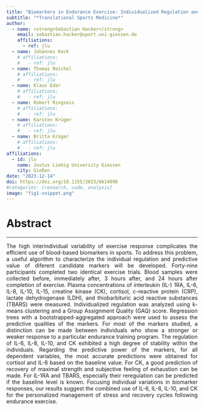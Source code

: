 ```yaml
---
title: "Biomarkers in Endurance Exercise: Individualized Regulation and Predictive Value"
subtitle: "*Translational Sports Medicine*"
author:
  - name: <strong>Sebastian Hacker</strong>
    email: sebastian.hacker@sport.uni-giessen.de
    affiliations:
      - ref: jlu
  - name: Johannes Keck
    # affiliations:
    #   - ref: jlu
  - name: Thomas Reichel
    # affiliations:
    #   - ref: jlu
  - name: Klaus Eder
    # affiliations:
    #   - ref: jlu
  - name: Robert Ringseis
    # affiliations:
    #   - ref: jlu
  - name: Karsten Krüger
    # affiliations:
    #   - ref: jlu
  - name: Britta Krüger
    # affiliations:
    #   - ref: jlu
affiliations:
  - id: jlu
    name: Justus Liebig University Giessen
    city: Gießen
date: "2023-12-14"
doi: https://doi.org/10.1155/2023/6614990
#categories: [research, code, analysis]
image: "fig1-snippet.png"
---
```


# Abstract
<hr>
<p style="text-align: justify">
The high interindividual variability of exercise response complicates the efficient use of blood-based biomarkers in sports. To address this problem, a useful algorithm to characterize the individual regulation and predictive value of diferent candidate markers will be developed. Forty-nine participants completed two identical exercise trials. Blood samples were collected before, immediately after, 3 hours after, and 24 hours after completion of exercise. Plasma concentrations of interleukin (IL-) 1RA, IL-6, IL-8, IL-10, IL-15, creatine kinase (CK), cortisol, c-reactive protein (CRP), lactate dehydrogenase (LDH), and thiobarbituric acid reactive substances (TBARS) were measured. Individualized regulation was analyzed using k-means clustering and a Group Assignment Quality (GAQ) score. Regression trees with a bootstrapped-aggregated approach were used to assess the predictive qualities of the markers. For most of the markers studied, a distinction can be made between individuals who show a stronger or weaker response to a particular endurance training program. The regulation of IL-6, IL-8, IL-10, and CK exhibited a high degree of stability within the individuals. Regarding the predictive power of the markers, for all dependent variables, the most accurate predictions were obtained for cortisol and IL-8 based on the baseline value. For CK, a good prediction of recovery of maximal strength and subjective feeling of exhaustion can be made. For IL-1RA and TBARS, especially their reregulation can be predicted if the baseline level is known. Focusing individual variations in biomarker responses, our results suggest the combined use of IL-6, IL-8, IL-10, and CK for the personalized management of stress and recovery cycles following endurance exercise.
</p>